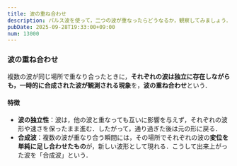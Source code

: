 ```yaml
---
title: 波の重ね合わせ
description: パルス波を使って，二つの波が重なったらどうなるか，観察してみましょう．
pubDate: 2025-09-28T19:33:00+09:00
num: 13000
---
```


<KasaneCanvas client:load />

### 波の重ね合わせ

複数の波が同じ場所で重なり合ったときに，**それぞれの波は独立に存在しながらも，一時的に合成された波が観測される現象**を，**波の重ね合わせ**という．

#### 特徴
- **波の独立性**：波は，他の波と重なっても互いに影響を与えず，それぞれの波形や速さを保ったまま進む．したがって，通り過ぎた後は元の形に戻る．
- **合成波**：複数の波が重なり合う瞬間には，その場所でそれぞれの波の**変位を単純に足し合わせたもの**が，新しい波形として現れる．こうして出来上がった波を「合成波」という．